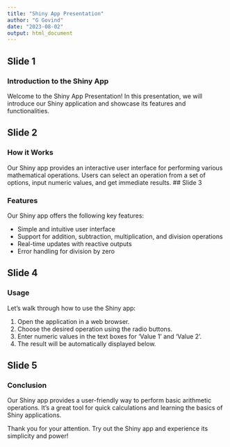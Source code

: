```yaml
---
title: "Shiny App Presentation"
author: "G Govind"
date: "2023-08-02"
output: html_document
---
```

## Slide 1

### Introduction to the Shiny App

Welcome to the Shiny App Presentation! In this presentation, we will introduce our Shiny application and showcase its features and functionalities.

## Slide 2

### How it Works

Our Shiny app provides an interactive user interface for performing various mathematical operations. Users can select an operation from a set of options, input numeric values, and get immediate results.
## Slide 3

### Features

Our Shiny app offers the following key features:

- Simple and intuitive user interface
- Support for addition, subtraction, multiplication, and division operations
- Real-time updates with reactive outputs
- Error handling for division by zero

## Slide 4

### Usage

Let's walk through how to use the Shiny app:

1. Open the application in a web browser.
2. Choose the desired operation using the radio buttons.
3. Enter numeric values in the text boxes for 'Value 1' and 'Value 2'.
4. The result will be automatically displayed below.

## Slide 5

### Conclusion

Our Shiny app provides a user-friendly way to perform basic arithmetic operations. It's a great tool for quick calculations and learning the basics of Shiny applications.

Thank you for your attention. Try out the Shiny app and experience its simplicity and power!
